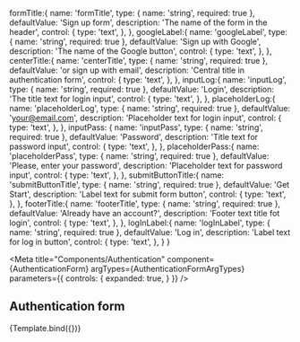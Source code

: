 
  formTitle:{
    name: 'formTitle',
		type: { name: 'string', required: true },
		defaultValue: 'Sign up form',
		description: 'The name of the form in the header',
		control: {
			type: 'text',
		},
  },
  googleLabel:{
    name: 'googleLabel',
		type: { name: 'string', required: true },
		defaultValue: 'Sign up with Google',
		description: 'The name of the Google button',
		control: {
			type: 'text',
		},
  },
  centerTitle:{
    name: 'centerTitle',
		type: { name: 'string', required: true },
		defaultValue: 'or sign up with email',
		description: 'Central title in authentication form',
		control: {
			type: 'text',
		},
  },
  inputLog:{
		name: 'inputLog',
		type: { name: 'string', required: true },
		defaultValue: 'Login',
		description: 'The title text for login input',
		control: {
			type: 'text',
		},
  },
  placeholderLog:{
    name: 'placeholderLog',
		type: { name: 'string', required: true },
		defaultValue: 'your@email.com',
		description: 'Placeholder text for login input',
		control: {
			type: 'text',
		},
  },
  inputPass: {
    name: 'inputPass',
		type: { name: 'string', required: true },
		defaultValue: 'Password',
		description: 'Title text for password input',
		control: {
			type: 'text',
		},
  },
  placeholderPass:{
    name: 'placeholderPass',
		type: { name: 'string', required: true },
		defaultValue: 'Please, enter your password',
		description: 'Placeholder text for password input',
		control: {
			type: 'text',
		},
  },
  submitButtonTitle:{
    name: 'submitButtonTitle',
		type: { name: 'string', required: true },
		defaultValue: 'Get Start',
		description: 'Label text for submit form button',
		control: {
			type: 'text',
		},
  },
  footerTitle:{
    name: 'footerTitle',
		type: { name: 'string', required: true },
		defaultValue: 'Already have an account?',
		description: 'Footer text title fot login',
		control: {
			type: 'text',
		},
  },
  logInLabel:{
    name: 'logInLabel',
		type: { name: 'string', required: true },
		defaultValue: 'Log in',
		description: 'Label text for log in button',
		control: {
			type: 'text',
		},
  }
}

<Meta
    title="Components/Authentication"
	  component={AuthenticationForm}
    argTypes={AuthenticationFormArgTypes}
    parameters={{
		controls: {
			expanded: true,
    }
	}}
/>


## Authentication form



<Canvas>
	<Story name="Default">{Template.bind({})}</Story>
</Canvas>

